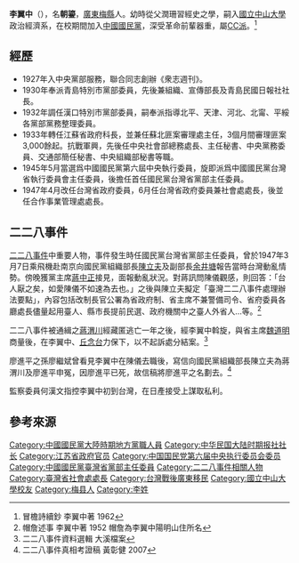 {{expand|time=2017-02-18T06:44:43+00:00}}
'''李翼中'''（{{bd|1896年||1969年||}}），名'''朝鎏'''，[[廣東|廣東]][[梅縣|梅縣]]人。幼時從父潤珊習經史之學，嗣入[[國立中山大學|國立中山大學]]政治經濟系，在校期間加入[[中國國民黨|中國國民黨]]，深受革命前輩器重，屬[[中央俱樂部|CC派]]。<ref>冒檐詩續鈔 李翼中著 1962</ref>
==經歷==

*1927年入中央黨部服務，聯合同志創辦《衆志週刊》。
*1930年奉派青島特別市黨部委員，先後兼組織、宣傳部長及青島民國日報社社長。
*1932年調任漢口特別市黨部委員，嗣奉派指導北平、天津、河北、北甯、平綏各黨部黨務整理委員。
*1933年轉任江蘇省政府科長，並兼任蘇北匪案審理處主任，3個月間審理匪案3,000餘起。抗戰軍興，先後任中央社會部總務處長、主任秘書、中央黨務委員、交通部簡任秘書、中央組織部秘書等職。
*1945年5月當選爲中國國民黨第六屆中央執行委員，旋即派爲中國國民黨台灣省執行委員會主任委員，後擔任首任國民黨台灣省黨部主任委員。
*1947年4月改任台灣省政府委員，6月任台灣省政府委員兼社會處處長，後並任合作事業管理處處長。

==二二八事件==
[[二二八事件|二二八事件]]中重要人物，事件發生時任國民黨台灣省黨部主任委員，曾於1947年3月7日乘飛機赴南京向國民黨組織部長[[陳立夫|陳立夫]]及副部長[[余井塘|余井塘]]報告當時台灣動亂情勢。傍晚獲黨主席[[蔣中正|蔣中正]]接見，面報動亂狀況。對蔣訊問陳儀觀感，則回答：「台人厭之矣，如愛陳儀不如速為去也。」之後與陳立夫擬定「臺灣二二八事件處理辦法要點」，內容包括改制長官公署為省政府制、省主席不兼警備司令、省府委員各廳處長儘量起用臺人、縣市長提前民選、政府機關中之臺人外省人…等。<ref>帽詹述事 李翼中著 1952 帽詹為李翼中陽明山住所名</ref>

二二八事件被通緝之[[蔣渭川|蔣渭川]]經藏匿逃亡一年之後，經李翼中斡旋，與省主席[[魏道明|魏道明]]商量後，在李翼中、[[丘念台|丘念台]]力保下，以不起訴處分結案。<ref>二二八事件資料選輯 大溪檔案</ref>

廖進平之孫廖繼斌曾看見李翼中在陳儀去職後，寫信向國民黨組織部長陳立夫為蔣渭川及廖進平申冤，因廖進平已死，故信稿將廖進平之名劃去。<ref>二二八事件真相考證稿 黃彰健 2007</ref>

監察委員何漢文指控李翼中初到台灣，在日產接受上謀取私利。

== 參考來源 ==
{{reflist}}

[[Category:中國國民黨大陸時期地方黨職人員|Category:中國國民黨大陸時期地方黨職人員]]
[[Category:中华民国大陆时期报社社长|Category:中华民国大陆时期报社社长]]
[[Category:江苏省政府官员|Category:江苏省政府官员]]
[[Category:中国国民党第六届中央执行委员会委员|Category:中国国民党第六届中央执行委员会委员]]
[[Category:中國國民黨臺灣省黨部主任委員|Category:中國國民黨臺灣省黨部主任委員]]
[[Category:二二八事件相關人物|Category:二二八事件相關人物]]
[[Category:臺灣省社會處處長|Category:臺灣省社會處處長]]
[[Category:台灣戰後廣東移民|Category:台灣戰後廣東移民]]
[[Category:國立中山大學校友|Category:國立中山大學校友]]
[[Category:梅县人|Category:梅县人]]
[[Category:李姓|Category:李姓]]